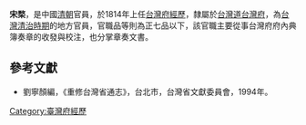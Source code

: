 '''宋楘'''，是中國[[清朝|清朝]]官員，於1814年上任[[台灣府經歷|台灣府經歷]]，隸屬於[[台灣道|台灣道]][[台灣府|台灣府]]，為[[台灣清治時期|台灣清治時期]]的地方官員，官職品等則為正七品以下，該官職主要從事台灣府府內典簿奏章的收發與校注，也分掌章奏文書。

==參考文獻==
*劉寧顏編，《重修台灣省通志》，台北市，台灣省文獻委員會，1994年。
{{start box}}
{{s-before|[[沈日源|沈日源]]}}
{{s-title|[[台灣府經歷|台灣府經歷]]|1814年上任}}
{{s-after|[[徐延俊|徐延俊]]}}
{{end box}}
{{清朝人物小作品}}

[[Category:臺灣府經歷|Category:臺灣府經歷]]